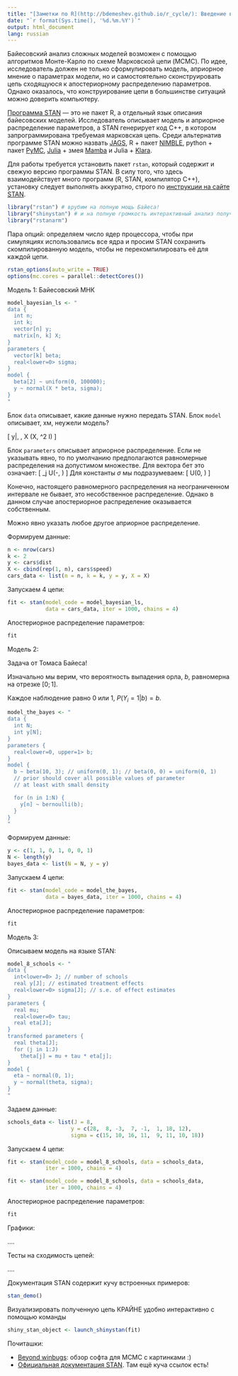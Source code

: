 ```yaml
---
title: "[Заметки по R](http://bdemeshev.github.io/r_cycle/): Введение в STAN"
date: "`r format(Sys.time(), '%d.%m.%Y')`"
output: html_document
lang: russian
---
```


Байесовский анализ сложных моделей возможен с помощью алгоритмов Монте-Карло по схеме Марковской цепи (MCMC). По идее, исследователь должен не только сформулировать модель, априорное мнение о параметрах модели, но и самостоятельно сконструировать цепь сходящуюся к апостериорному распределению параметров. Однако оказалось, что конструирование цепи в большинстве ситуаций можно доверить компьютеру. 

[Программа STAN](http://mc-stan.org/) --- это не пакет R, а отдельный язык описания байесовских моделей. Исследователь описывает модель и априорное распределение параметров, а STAN генерирует код C++, в котором запрограммирована требуемая марковская цепь. Среди альтернатив программе STAN можно назвать [JAGS](http://mcmc-jags.sourceforge.net/), R + пакет [NIMBLE](http://r-nimble.org/), python + пакет [PyMC](https://pymc-devs.github.io/pymc/), [Julia](http://julialang.org/) + змея [Mamba](http://mambajl.readthedocs.io/en/latest/) и Julia + [Klara](http://klarajl.readthedocs.io/en/latest/).   

Для работы требуется установить пакет `rstan`, который содержит и свежую версию программы STAN. В силу того, что здесь взаимодействует много программ (R, STAN, компилятор C++), установку следует выполнять аккуратно, строго по [инструкции на сайте STAN](https://github.com/stan-dev/rstan/wiki/RStan-Getting-Started).

```r
library("rstan") # врубим на полную мощь Байеса!
library("shinystan") # и на полную громкость интерактивный анализ полученной цепи
library("rstanarm")
```

Пара опций: определяем число ядер процессора, чтобы при симуляциях использовались все ядра и просим STAN сохранить скомпилированную модель, чтобы не перекомпилировать её для каждой цепи.
```r
rstan_options(auto_write = TRUE)
options(mc.cores = parallel::detectCores())
```


Модель 1: Байесовский МНК

```r
model_bayesian_ls <- "
data {
  int n;
  int k;
  vector[n] y;
  matrix[n, k] X;
}
parameters {
  vector[k] beta;
  real<lower=0> sigma;
}
model {
  beta[2] ~ uniform(0, 100000);
  y ~ normal(X * beta, sigma);
}
"
```

Блок `data` описывает, какие данные нужно передать STAN. Блок `model` описывает, хм, неужели модель?

\[
y|\beta, \sigma, X \sim \mathcal{N}(X\beta, \sigma^2 \cdot I)
\]

Блок `parameters` описывает априорное распределение. Если не указывать явно, то по умолчанию предполагаются равномерные распределения на допустимом множестве. Для вектора бет это означает:
\[
\beta_j \sim U(-\infty, \infty)
\]
Для константы $\sigma$ мы подразумеваем:
\[
\sigma \sim U(0, \infty)
\]

Конечно, настоящего равномерного распределения на неограниченном интервале не бывает, это несобственное распределение. Однако в данном случае апостериорное распределение оказывается собственным.

Можно явно указать любое другое априорное распределение.

Формируем данные:
```r
n <- nrow(cars)
k <- 2
y <- cars$dist
X <- cbind(rep(1, n), cars$speed)
cars_data <- list(n = n, k = k, y = y, X = X)
```


Запускаем 4 цепи:
```r
fit <- stan(model_code = model_bayesian_ls, 
            data = cars_data, iter = 1000, chains = 4)
```


Апостериорное распределение параметров:
```r
fit
```


Модель 2:

Задача от Томаса Байеса!

Изначально мы верим, что вероятность выпадения орла, $b$, равномерна на отрезке $[0;1]$.

Каждое наблюдение равно 0 или 1, $P(Y_i = 1|b) = b$.


```r
model_the_bayes <- "
data {
  int N;
  int y[N];
}
parameters {
  real<lower=0, upper=1> b; 
}
model {
  b ~ beta(10, 3); // uniform(0, 1); // beta(0, 0) = uniform(0, 1)
  // prior should cover all possible values of parameter
  // at least with small density

  for (n in 1:N) {
    y[n] ~ bernoulli(b);
  }
}
"
```


Формируем данные:
```r
y <- c(1, 1, 0, 1, 0, 0, 1)
N <- length(y)
bayes_data <- list(N = N, y = y)
```


Запускаем 4 цепи:
```r
fit <- stan(model_code = model_the_bayes, 
            data = bayes_data, iter = 1000, chains = 4)
```


Апостериорное распределение параметров:
```r
fit
```



Модель 3:


Описываем модель на языке STAN:
```r
model_8_schools <- "
data {
  int<lower=0> J; // number of schools 
  real y[J]; // estimated treatment effects
  real<lower=0> sigma[J]; // s.e. of effect estimates 
}
parameters {
  real mu; 
  real<lower=0> tau;
  real eta[J];
}
transformed parameters {
  real theta[J];
  for (j in 1:J)
    theta[j] = mu + tau * eta[j];
}
model {
  eta ~ normal(0, 1);
  y ~ normal(theta, sigma);
}
"
```

Задаем данные:
```r
schools_data <- list(J = 8, 
                    y = c(28,  8, -3,  7, -1,  1, 18, 12),
                    sigma = c(15, 10, 16, 11,  9, 11, 10, 18))
```


Запускаем 4 цепи:
```r
fit <- stan(model_code = model_8_schools, data = schools_data, 
            iter = 1000, chains = 4)
```

```r
fit <- stan(model_code = model_8_schools, data = schools_data, 
            iter = 1000, chains = 4)
```

Апостериорное распределение параметров:
```r
fit
```


Графики:

....


Тесты на сходимость цепей:

....


Документация STAN содержит кучу встроенных примеров:
```r
stan_demo()
```


Визуализировать полученную цепь КРАЙНЕ удобно интерактивно с помощью команды 
```r
shiny_stan_object <- launch_shinystan(fit)
```


Почиташки:

* [Beyond winbugs](https://medschool.vanderbilt.edu/cqs/files/cqs/fonnesbeck_cqs_presentation_bashar.pdf): обзор софта для MCMC с картинками :)
* [Официальная документация STAN](http://mc-stan.org/documentation/). Там ещё куча ссылок есть!



